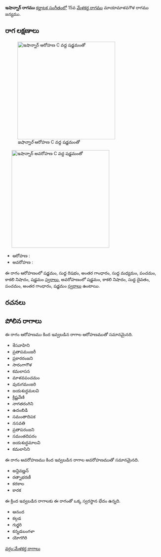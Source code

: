 {{Infobox ragam
	| name          	= ఇషాన్నార్
	| synonym	    	= 
	| mela          	= 
	| chakra        	= 
	| janaka        	= 
	| type          	= షడవ-ఔడవ
	| arohanam      	= {{svaraC|S|R1|G3|M1|P|N3|S'}} 
	| avarohanam    	= {{svaraC|S'|N3|D1|P|G3|S}}
	| jeeva         	=
	| chhaya        	=
	| nyasa         	=
	| vishesha      	= 
	| equivalent  		= 
}}
{{కర్ణాటక సంగీత రాగాలు}}
'''ఇషాన్నార్ రాగము''' [[కర్ణాటక సంగీతం]]లో 15వ [[మేళకర్త రాగము]] మాయామాళవగౌళ రాగము జన్యము. 


==రాగ లక్షణాలు==
[[Image:ishannar_ar_kb2wiki.png|thumb|right|316px|''ఇషాన్నార్'' ఆరోహణ C వద్ద షడ్జమంతో]]
	[[Image:ishannar_av_kb2wiki.png|thumb|right|316px|''ఇషాన్నార్'' అవరోహణ C వద్ద షడ్జమంతో]]

* ఆరోహణ : {{svaraC|S|R1|G3|M1|P|N3|S'}} 
* అవరోహణ : {{svaraC|S'|N3|D1|P|G3|S}}

ఈ రాగం ఆరోహణంలో షడ్జమం, సుద్ద  రిషభం, అంతర గాంధారం, సుద్ద మధ్యమం, పంచమం, కాకలి  నిషాదం, షడ్జమం [[స్వరాలు]], అవరోహణంలో షడ్జమం, కాకలి  నిషాదం, సుద్ద దైవతం, పంచమం, అంతర గాంధారం, షడ్జమం [[స్వరాలు]] ఉంటాయి.

==రచనలు==



==పోలిన రాగాలు==
ఈ రాగం ఆరోహణము కింద ఇవ్వబడిన రాగాల ఆరోహణముతో సమానమైనది.
* శేసవాహిని
* ప్రతాపమంజరీ
* ప్రకారరంజని
* సారంగాగౌళ
* కమలాసన
* మాళవపంచమం
* వురుగమంజరి
* జయశుద్ధమలవి
* క్రిష్ణవేణి
* నాగతరంగిని
* ఉదంబిడి
* సమంతాదిపక
* నసవతి
* ప్రతాపరంజని
*  సమంతదిపరం
* జయశుద్ధమాలవి
* కమలాసిని

ఈ రాగం అవరోహణము కింద ఇవ్వబడిన రాగాల అవరోహణముతో సమానమైనది.
* అన్దివణ్ణన్
* రత్నాభరణీ
* కరకాల
* కారక

ఈ క్రింద ఇవ్వబడిన రాగాలకు ఈ రాగంతో ఒక్క స్వరస్థాన భేదం ఉన్నది.
* ఆనంద
* కల్గడ
* గుర్జరి
* కన్నడబంగళా
* యోగగిరి



[[వర్గం:మేళకర్త రాగాలు]]